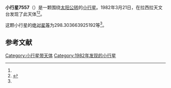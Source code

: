 {{Infobox planet
| bgcolour = #FFFFC0
| name = 7557
| symbol = 
| image = 
| caption = 
| discovery = yes
| discovery_ref = 
| discoverer = {{link-en|亨利·德波鸿诺|Henri Debehogne}}
| discovery_site = [[拉西拉天文台|拉西拉天文台]] 
| discovered = 1982年3月21日
| designations = yes
| mp_name = 
| named_after = 
| alt_names = 1982 FK3/ 1978 EN8 / 1986 GA3 / 1986 GN1
| mp_category = [[主带小行星|主带小行星]]
| orbit_ref = <ref name="a">[http://ssd.jpl.nasa.gov/sbdb.cgi?sstr=7557 7557] {{Wayback|url=http://ssd.jpl.nasa.gov/sbdb.cgi?sstr=7557 |date=20201124024731 }}，小行星數據庫瀏覽器（JPL Small-Body Database Browser）－[[美国国家航空航天局|美国国家航空航天局]]喷气推进实验室</ref>
| epoch = 2456400.5 (2013年4月18日更新)
| aphelion = {{convert|3.006973828174089|AU|km|3|abbr=on|lk=out}}
| perihelion = {{convert|1.925939939705817|AU|km|3|abbr=on}}
| semimajor = {{convert|2.466456883939953|AU|km|3|abbr=on}}
| eccentricity = 0.219147129
| period = 1414.844526 [[日|日]]<br />3.87[[儒略年|儒略年]]
| avg_speed = 
| inclination = 4.456628840892224
| asc_node = 188.5789728880963
| mean_anomaly = 
| arg_peri = 298.303663925192
| satellites = 
| physical_characteristics = yes
| dimensions = 
| mass = 
| density = 
| surface_grav = 
| escape_velocity = 
| sidereal_day = 
| axial_tilt = 
| pole_ecliptic_lat = 
| pole_ecliptic_lon = 
| albedo = 
| temperatures= 
| temp_name1 = 
| mean_temp_1 = 
| max_temp_1 = 
| temp_name2 = 
| max_temp_2 = 
| spectral_type = 
| abs_magnitude = 298.303663925192
}}

'''小行星7557'''（{{lang-en|7557}}）是一颗围绕[[太阳|太阳]][[公转|公转]]的[[小行星|小行星]]。1982年3月21日，{{link-en|亨利·德波鸿诺|Henri Debehogne}}在拉西拉天文台发现了此天体<ref name="a" /><ref>{{cite news|title=小行星列表|url=http://cfa-www.harvard.edu/iau/lists/NumberedMPs.txt|accessdate=2013-07-08|newspaper=哈佛大学|archive-date=2008-05-17|archive-url=https://web.archive.org/web/20080517010638/http://cfa-www.harvard.edu/iau/lists/NumberedMPs.txt|dead-url=no}}</ref>。

这颗小行星的[[绝对星等|绝对星等]]为298.303663925192等<ref name="a" />。

==参考文献==
{{reflist}}
{{Minor Planet Number|[[小行星7556|小行星7556]]|[[小行星7558|小行星7558]]}}

{{小天体}}

[[Category:小行星带天体|Category:小行星带天体]]
[[Category:1982年发现的小行星|Category:1982年发现的小行星]]

{{asteroid-stub}}